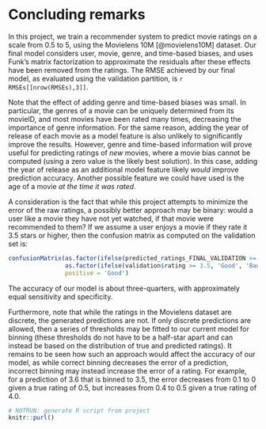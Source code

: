 # Concluding remarks

In this project, we train a recommender system to predict movie ratings on a scale from 0.5 to 5,
using the Movielens 10M [@movielens10M] dataset.  Our final model considers user, movie, genre,
and time-based biases, and uses Funk's matrix factorization to approximate the residuals after
these effects have been removed from the ratings. The RMSE achieved by our final model,
as evaluated using the validation partition, is `r RMSEs[[nrow(RMSEs),3]]`.

Note that the effect of adding genre and time-based biases was small.  In particular, the genres
of a movie can be uniquely determined from its movieID, and most movies have been rated many times,
decreasing the importance of genre information.  For the same reason, adding the year of release
of each movie as a model feature is also unlikely to significantly improve the results.
However, genre and time-based information will prove useful for predicting ratings of *new*
movies, where a movie bias cannot be computed (using a zero value is the likely best solution).
In this case, adding the year of release as an additional model feature likely *would* improve
prediction accuracy.  Another possible feature we could have used is the age of a movie
*at the time it was rated*.

A consideration is the fact that while this project attempts to minimize the error of the raw
ratings, a possibly better approach may be binary: would a user like a movie they have not yet
watched, if that movie were recommended to them? If we assume a user enjoys a movie if they
rate it 3.5 stars or higher, then the confusion matrix as computed on the validation set is:

```r

confusionMatrix(as.factor(ifelse(predicted_ratings_FINAL_VALIDATION >= 3.5, 'Good', 'Bad')),
                as.factor(ifelse(validation$rating >= 3.5, 'Good', 'Bad')),
                positive = 'Good')
```

The accuracy of our model is about three-quarters, with approximately equal sensitivity and
specificity.

Furthermore, note that while the ratings in the Movielens dataset are discrete, the generated
predictions are not. If only discrete predictions are allowed, then a series of thresholds may be
fitted to our current model for binning (these thresholds do not have to be a half-star apart
and can instead be based on the distribution of true and predicted ratings).  It remains to be seen
how such an approach would affect the accuracy of our model, as while correct binning decreases the
error of a prediction, incorrect binning may instead increase the error of a rating.
For example, for a prediction of 3.6 that is binned to 3.5, the error decreases from 0.1 to 0
given a true rating of 0.5, but increases from 0.4 to 0.5 given a true rating of 4.0.

```r

# NOTRUN: generate R script from project
knitr::purl()
```

